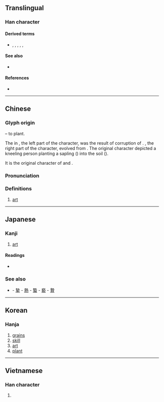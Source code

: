 {{character info/new}}
==Translingual==

===Han character===
{{Han char|rn=32|rad=土|as=08|sn=11|four=45117|canj=GGKNI|ids=⿰坴丸}}

====Derived terms====
* {{l|mul|蓺}}, {{l|mul|勢}}, {{l|mul|熱}}, {{l|mul|摰}}, {{l|mul|槷}}, {{l|mul|褻}}

====See also====
* {{l|mul|孰}} <!-- reasonably graphically similar; compare 熱, 熟-->

====References====
* {{Han ref|kx=0231.080|dkj=05192|dj=0467.140|hdz=10455.040|uh=57F6|ud=22518|bh=D4B0|bd=54448}}

----

==Chinese==
{{zh-forms}}

===Glyph origin===
{{Han etym}}
{{Han compound|坴|丮||t2=to hold|ls=ic}} – to plant. 

The {{zh-l|*圥}} in {{zh-l|*坴}}, the left part of the character, was the result of corruption of {{zh-l|*木}}. {{zh-l|*丸}}, the right part of the character, evolved from {{zh-l|*丮|to hold}}. The original character depicted a kneeling person planting a sapling ({{zh-l|*木}}) into the soil ({{zh-l|*土}}).

It is the original character of {{zh-l|*蓺}} and {{zh-l|*藝}}.

===Pronunciation===
{{zh-pron
|m=yì
|c=ngai6,sai3
|c_note=hgai - equivalent to {{zh-l|*藝}}; sai3 - equivalent to {{zh-l|*勢}}
|mc=y
|oc=y
|ma=
|cat=n
}}

===Definitions===
{{zh-hanzi}}

# [[art]]

----

==Japanese==

===Kanji===
{{ja-kanji|grade=|rs=土08}}

# [[art]]

====Readings====
* {{ja-readings|on=[[げい]] (gei), [[せい]] (sei)|kun=[[うえる]] (ueru), [[わざ]] (waza), [[いきほひ]] (ikihohi)}}

===See also===
* {{l|ja|勢}} - [[摯]] - [[熱]] - [[蟄]] - [[褻]] - [[贄]]

----

==Korean==

===Hanja===
{{ko-hanja|hangeul=세|rv=se|mr=se}}

# [[grains]]
# [[skill]]
# [[art]]
# [[plant]]

----

==Vietnamese==

===Han character===
{{vi-hantu|[[đệm]]|rs=土08}}

# {{defn|lang=vi|sort=土08}}